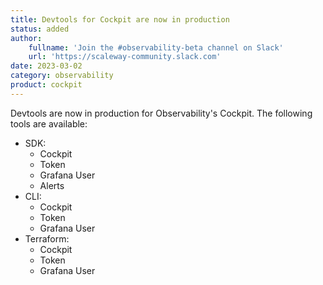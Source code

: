 ```yaml
---
title: Devtools for Cockpit are now in production
status: added
author:
    fullname: 'Join the #observability-beta channel on Slack'
    url: 'https://scaleway-community.slack.com'
date: 2023-03-02
category: observability
product: cockpit
---
```


Devtools are now in production for Observability's Cockpit.
The following tools are available: 
- SDK:
  - Cockpit
  - Token
  - Grafana User
  - Alerts
- CLI:
  - Cockpit
  - Token
  - Grafana User
- Terraform:
  - Cockpit
  - Token
  - Grafana User

